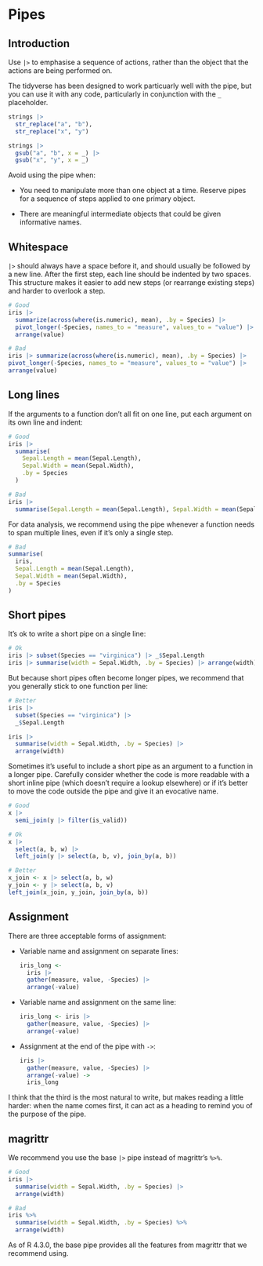 # Pipes

## Introduction

Use `|>` to emphasise a sequence of actions, rather than the object that the actions are being performed on.

The tidyverse has been designed to work particuarly well with the pipe, but you can use it with any code, particularly in conjunction with the `_` placeholder.

```r
strings |>
  str_replace("a", "b"),
  str_replace("x", "y")

strings |>
  gsub("a", "b", x = _) |>
  gsub("x", "y", x = _)
```

Avoid using the pipe when:

* You need to manipulate more than one object at a time. Reserve pipes for a
  sequence of steps applied to one primary object.

* There are meaningful intermediate objects that could be given
  informative names.

## Whitespace

`|>` should always have a space before it, and should usually be followed by a new line. After the first step, each line should be indented by two spaces. This structure makes it easier to add new steps (or rearrange existing steps) and harder to overlook a step.

```r
# Good
iris |>
  summarize(across(where(is.numeric), mean), .by = Species) |>
  pivot_longer(-Species, names_to = "measure", values_to = "value") |>
  arrange(value)

# Bad
iris |> summarize(across(where(is.numeric), mean), .by = Species) |>
pivot_longer(-Species, names_to = "measure", values_to = "value") |>
arrange(value)
```

## Long lines

If the arguments to a function don't all fit on one line, put each argument on
its own line and indent:

```r
# Good
iris |>
  summarise(
    Sepal.Length = mean(Sepal.Length),
    Sepal.Width = mean(Sepal.Width),
    .by = Species
  )

# Bad
iris |>
  summarise(Sepal.Length = mean(Sepal.Length), Sepal.Width = mean(Sepal.Width), .by = Species)
```

For data analysis, we recommend using the pipe whenever a function needs to span multiple lines, even if it's only a single step.

```r
# Bad
summarise(
  iris,
  Sepal.Length = mean(Sepal.Length),
  Sepal.Width = mean(Sepal.Width),
  .by = Species
)
```

## Short pipes

It's ok to write a short pipe on a single line:

```r
# Ok
iris |> subset(Species == "virginica") |> _$Sepal.Length
iris |> summarise(width = Sepal.Width, .by = Species) |> arrange(width)
```

But because short pipes often become longer pipes, we recommend that you generally stick to one function per line:

```r
# Better
iris |>
  subset(Species == "virginica") |>
  _$Sepal.Length

iris |>
  summarise(width = Sepal.Width, .by = Species) |>
  arrange(width)
```

Sometimes it's useful to include a short pipe as an argument to a function in a
longer pipe. Carefully consider whether the code is more readable with a short
inline pipe (which doesn't require a lookup elsewhere) or if it's better to move
the code outside the pipe and give it an evocative name.

```r
# Good
x |>
  semi_join(y |> filter(is_valid))

# Ok
x |>
  select(a, b, w) |>
  left_join(y |> select(a, b, v), join_by(a, b))

# Better
x_join <- x |> select(a, b, w)
y_join <- y |> select(a, b, v)
left_join(x_join, y_join, join_by(a, b))
```

## Assignment

There are three acceptable forms of assignment:

*   Variable name and assignment on separate lines:

    ```r
    iris_long <-
      iris |>
      gather(measure, value, -Species) |>
      arrange(-value)
    ```

*   Variable name and assignment on the same line:

    ```r
    iris_long <- iris |>
      gather(measure, value, -Species) |>
      arrange(-value)
    ```

*   Assignment at the end of the pipe with `->`:

    ```r
    iris |>
      gather(measure, value, -Species) |>
      arrange(-value) ->
      iris_long
    ```

I think that the third is the most natural to write, but makes reading a little
harder: when the name comes first, it can act as a heading to remind
you of the purpose of the pipe.

## magrittr

We recommend you use the base `|>` pipe instead of magrittr's `%>%`.

```r
# Good
iris |>
  summarise(width = Sepal.Width, .by = Species) |>
  arrange(width)

# Bad
iris %>%
  summarise(width = Sepal.Width, .by = Species) %>%
  arrange(width)
```

As of R 4.3.0, the base pipe provides all the features from magrittr that we recommend using.
